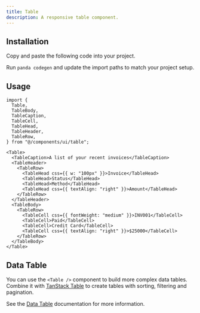 ```yaml
---
title: Table
description: A responsive table component.
---
```


<ComponentPreview name="table-demo" />

## Installation

<Steps>

<Step>Copy and paste the following code into your project.</Step>

<ComponentSource name="table.ts" type="slot-recipe" />

<ComponentSource name="table.tsx" type="component" />

<Step>Run `panda codegen` and update the import paths to match your project setup.</Step>

</Steps>

## Usage

```tsx
import {
  Table,
  TableBody,
  TableCaption,
  TableCell,
  TableHead,
  TableHeader,
  TableRow,
} from "@/components/ui/table";
```

```tsx
<Table>
  <TableCaption>A list of your recent invoices</TableCaption>
  <TableHeader>
    <TableRow>
      <TableHead css={{ w: "100px" }}>Invoice</TableHead>
      <TableHead>Status</TableHead>
      <TableHead>Method</TableHead>
      <TableHead css={{ textAlign: "right" }}>Amount</TableHead>
    </TableRow>
  </TableHeader>
  <TableBody>
    <TableRow>
      <TableCell css={{ fontWeight: "medium" }}>INV001</TableCell>
      <TableCell>Paid</TableCell>
      <TableCell>Credit Card</TableCell>
      <TableCell css={{ textAlign: "right" }}>$25000</TableCell>
    </TableRow>
  </TableBody>
</Table>
```

## Data Table

You can use the `<Table />` component to build more complex data tables. Combine it with [TanStack Table](https://tanstack.com/table/latest) to create tables with sorting, filtering and pagination.

See the [Data Table](/docs/components/data-table) documentation for more information.
